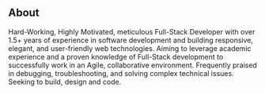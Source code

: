 ## About

Hard-Working, Highly Motivated, meticulous Full-Stack Developer with over 1.5+ years of experience in
software development and building responsive, elegant, and user-friendly web technologies.
Aiming to leverage academic experience and a proven knowledge of Full-Stack development to
successfully work in an Agile, collaborative environment. Frequently praised in debugging, troubleshooting, and
solving complex technical issues. Seeking to build, design and code.
